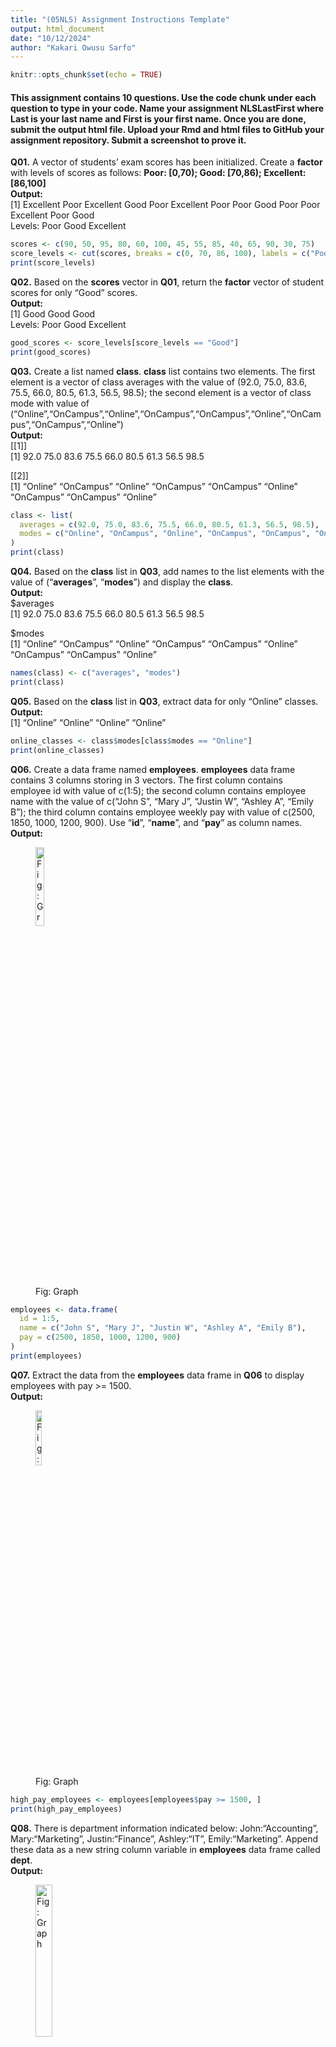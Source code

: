 ---
title: "(05NLS) Assignment Instructions Template"
output: html_document
date: "10/12/2024"
author: "Kakari Owusu Sarfo"
---

```{r setup, include=FALSE}
knitr::opts_chunk$set(echo = TRUE)
```

#### This assignment contains 10 questions. Use the code chunk under each question to type in your code. Name your assignment NLSLastFirst where Last is your last name and First is your first name. Once you are done, submit the output html file. Upload your Rmd and html files to GitHub your assignment repository. Submit a screenshot to prove it.

**Q01.** A vector of students' exam scores has been initialized. Create a **factor** with levels of scores as follows: **Poor: [0,70); Good: [70,86); Excellent: [86,100]** <br>
**Output:** <br> 
[1] Excellent Poor Excellent Good Poor Excellent Poor Poor Good Poor Poor Excellent Poor Good<br>
Levels: Poor Good Excellent<br>


```{r}
scores <- c(90, 50, 95, 80, 60, 100, 45, 55, 85, 40, 65, 90, 30, 75)
score_levels <- cut(scores, breaks = c(0, 70, 86, 100), labels = c("Poor", "Good", "Excellent"))
print(score_levels)

```

**Q02.** Based on the **scores** vector in **Q01**, return the **factor** vector of student scores for only "Good" scores. <br>
**Output:** <br>
[1] Good Good Good<br>
Levels: Poor Good Excellent
```{r}
good_scores <- score_levels[score_levels == "Good"]
print(good_scores)

```

**Q03.** Create a list named **class**. **class** list contains two elements. The first element is a vector of class averages with the value of (92.0, 75.0, 83.6, 75.5, 66.0, 80.5, 61.3, 56.5, 98.5); the second element is a vector of class mode with value of ("Online","OnCampus","Online","OnCampus","OnCampus","Online","OnCampus","OnCampus","Online") <br>
**Output:** <br>
[[1]]<br>
[1]  92.0 75.0 83.6 75.5 66.0 80.5 61.3 56.5 98.5<br>

[[2]]<br>
[1] "Online"   "OnCampus" "Online"   "OnCampus" "OnCampus" "Online"   "OnCampus" "OnCampus" "Online"<br>

```{r}
class <- list(
  averages = c(92.0, 75.0, 83.6, 75.5, 66.0, 80.5, 61.3, 56.5, 98.5),
  modes = c("Online", "OnCampus", "Online", "OnCampus", "OnCampus", "Online", "OnCampus", "OnCampus", "Online")
)
print(class)

```

**Q04.** Based on the **class** list in **Q03**, add names to the list elements with the value of ("**averages**", "**modes**") and display the **class**.<br>
**Output:** <br>
$averages<br>
[1]  92.0 75.0 83.6 75.5 66.0 80.5 61.3 56.5 98.5<br>

$modes<br>
[1] "Online"   "OnCampus" "Online"   "OnCampus" "OnCampus" "Online"   "OnCampus" "OnCampus" "Online"<br>

```{r}
names(class) <- c("averages", "modes")
print(class)

```

**Q05.** Based on the **class** list in **Q03**, extract data for only "Online" classes.<br>
**Output:** <br>
[1] "Online" "Online" "Online" "Online"<br>

```{r}
online_classes <- class$modes[class$modes == "Online"]
print(online_classes)

```

**Q06.** Create a data frame named **employees**. **employees** data frame contains 3 columns storing in 3 vectors. The first column contains employee id with value of c(1:5); the second column contains employee name with the value of c("John S", "Mary J", "Justin W", "Ashley A", "Emily B"); the third column contains employee weekly pay with value of c(2500, 1850, 1000, 1200, 900). Use "**id**", "**name**", and "**pay**" as column names. <br>
**Output:** <br>

![Fig: Graph](Outputimg/Q6Output.png){#id .class width=18% height=18%}

```{r}
employees <- data.frame(
  id = 1:5,
  name = c("John S", "Mary J", "Justin W", "Ashley A", "Emily B"),
  pay = c(2500, 1850, 1000, 1200, 900)
)
print(employees)

```

**Q07.** Extract the data from the **employees** data frame in **Q06** to display employees with pay >= 1500.<br>
**Output:** <br>

![Fig: Graph](Outputimg/Q7Output.png){#id .class width=15% height=15%}

```{r}
high_pay_employees <- employees[employees$pay >= 1500, ]
print(high_pay_employees)

```

**Q08.** There is department information indicated below: John:"Accounting", Mary:"Marketing", Justin:"Finance", Ashley:"IT", Emily:"Marketing". Append these data as a new string column variable in **employees** data frame called **dept**.<br>
**Output:** <br>

![Fig: Graph](Outputimg/Q8Output.png){#id .class width=25% height=25%}

```{r}

getwd()
dept <- c("Accounting", "Marketing", "Finance", "IT", "Marketing")
employees$dept <- dept
print(employees)

```

**Q09.** Declare a matrix named **m** with value (10:18) in 3 rows and 3 columns with row names ("A","B","C") and column names ("1","2","3"). Then convert the matrix to a vector named **v**<br>
**Output:** <br>

![Fig: Graph](/Users/HCCS/Documents/ITDS1372_StatisticalProgrammingWithR/Chapter 5/outputimg/Q9Output.png){#id .class width=12% height=12%}
<br>[1] 10 11 12 13 14 15 16 17 18

```{r}
m <- matrix(10:18, nrow = 3, ncol = 3, dimnames = list(c("A", "B", "C"), c("1", "2", "3")))
v <- as.vector(m)
print(v)

```

**Q10.** A vector **bar** is initialized as follows: *bar<- c(10, NA, NA, 24, 56)*. Use appropriate functions to check whether bar is empty use 1) element-wise checking which returns True/False for each element and 2) vector-wise checking which returns a single True or False.<br>
**Output:** <br>

[1] "Element-wise checking"<br>
[1] FALSE  TRUE  TRUE FALSE FALSE<br>
[1] "Vector-wise checking"<br>
[1] FALSE

```{r}
bar <- c(10, NA, NA, 24, 56)
# Element-wise checking
print("Element-wise checking")
print(is.na(bar))

# Vector-wise checking
print("Vector-wise checking")
print(any(is.na(bar)))

```
